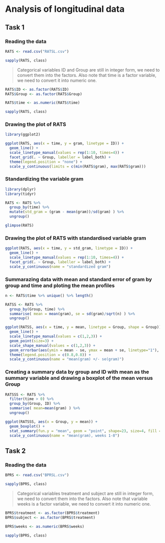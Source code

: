 # Analysis of longitudinal data

## Task 1

### Reading the data
```r
RATS <- read.csv("RATSL.csv")

sapply(RATS, class)
```
> Categorical variables ID and Group are still in integer form, we need to convert them into the factors. Also note that time is a factor variable, we need to convert it into numeric one.

```r
RATS$ID <- as.factor(RATS$ID)
RATS$Group <- as.factor(RATS$Group)

RATS$time <- as.numeric(RATS$time)

sapply(RATS, class)
```

### Drawing the plot of RATS
```r
library(ggplot2)

ggplot(RATS, aes(x = time, y = gram, linetype = ID)) +
  geom_line() +
  scale_linetype_manual(values = rep(1:10, times=4)) +
  facet_grid(. ~ Group, labeller = label_both) +
  theme(legend.position = "none") + 
  scale_y_continuous(limits = c(min(RATS$gram), max(RATS$gram)))
```

### Standardizing the variable gram
```r
library(dplyr)
library(tidyr)

RATS <- RATS %>%
  group_by(time) %>%
  mutate(std_gram = (gram - mean(gram))/sd(gram) ) %>%
  ungroup()

glimpse(RATS)
```

### Drawing the plot of RATS with standardised variable gram
```r
ggplot(RATS, aes(x = time, y = std_gram, linetype = ID)) +
  geom_line() +
  scale_linetype_manual(values = rep(1:10, times=4)) +
  facet_grid(. ~ Group, labeller = label_both) +
  scale_y_continuous(name = "standardized gram")
```

### Summarazing data with mean and standard error of gram by group and time and ploting the mean profiles
```r
n <- RATS$time %>% unique() %>% length()

RATSS <- RATS %>%
  group_by(Group, time) %>%
  summarise( mean = mean(gram), se = sd(gram)/sqrt(n) ) %>%
  ungroup()

ggplot(RATSS, aes(x = time, y = mean, linetype = Group, shape = Group)) +
  geom_line() +
  scale_linetype_manual(values = c(1,2,3)) +
  geom_point(size=3) +
  scale_shape_manual(values = c(1,2,3)) +
  geom_errorbar(aes(ymin = mean - se, ymax = mean + se, linetype="1"), width=0.3) +
  theme(legend.position = c(0.8,0.8)) +
  scale_y_continuous(name = "mean(gram) +/- se(gram)")
```

### Creating a summary data by group and ID with mean as the summary variable and drawing a boxplot of the mean versus Group
```r
RATSSS <- RATS %>%
  filter(time > 0) %>%
  group_by(Group, ID) %>%
  summarise( mean=mean(gram) ) %>%
  ungroup()

ggplot(RATSSS, aes(x = Group, y = mean)) +
  geom_boxplot() +
  stat_summary(fun.y = "mean", geom = "point", shape=23, size=4, fill = "white") +
  scale_y_continuous(name = "mean(gram), weeks 1-8")
```

## Task 2

### Reading the data
```r
BPRS <- read.csv("BPRSL.csv")

sapply(BPRS, class)
```
> Categorical variables treatment and subject are still in integer form, we need to convert them into the factors. Also note that variable weeks is a factor variable, we need to convert it into numeric one.

```r
BPRS$treatment <- as.factor(BPRS$treatment)
BPRS$subject <- as.factor(BPRS$treatment)

BPRS$weeks <- as.numeric(BPRS$weeks)

sapply(BPRS, class)
```




